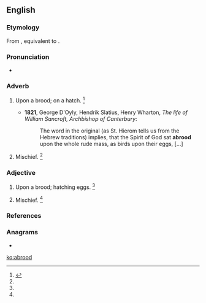 ==English==

===Etymology===
From {{etyl|enm|en}} {{m|enm|abrod}}, equivalent to {{prefix|a|brood|lang=en}}.

===Pronunciation===
* {{a|US}} {{IPA|/əˈbɹud/|lang=en}}

===Adverb===
{{en-adv}}

# {{label|en|obsolete}} Upon a brood; on a hatch. {{defdate|Attested from around (1150 to 1350) until the late 19<sup>th</sup> century.}}<ref name=SOED>{{R:SOED5|page=8}}</ref>
#* '''1821''', George D'Oyly, Hendrik Slatius, Henry Wharton, ''The life of William Sancroft, Archbishop of Canterbury'':
#*: The word in the original (as St. Hierom tells us from the Hebrew traditions) implies, that the Spirit of God sat '''abrood''' upon the whole rude mass, as birds upon their eggs, [...]
# {{label|en|figurative}} Mischief. {{defdate|Attested from around (1150 to 1350) until the late 19<sup>th</sup> century.}}<ref name=SOED/>

===Adjective===
{{en-adj}}

# {{label|en|obsolete}} Upon a brood; hatching eggs. {{defdate|Attested from around (1150 to 1350) until the late 19<sup>th</sup> century.}}<ref name=SOED/>
# {{label|en|figurative}} Mischief. {{defdate|Attested from around (1150 to 1350) until the late 19<sup>th</sup> century.}}<ref name=SOED/>

===References===
<references/>

===Anagrams===
* {{l|en|aboord}}

[[ko:abrood]]